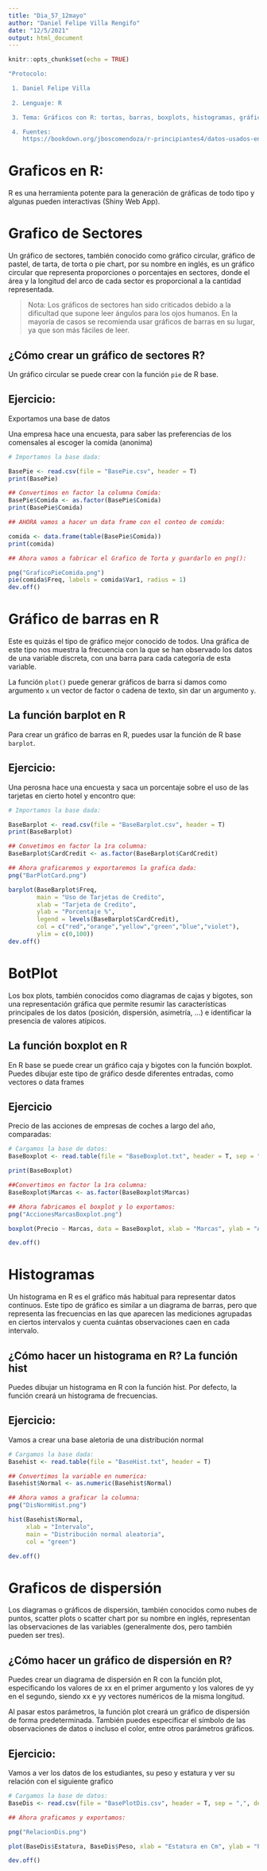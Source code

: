 ```yaml
---
title: "Dia_57_12mayo"
author: "Daniel Felipe Villa Rengifo"
date: "12/5/2021"
output: html_document
---
```


```r
knitr::opts_chunk$set(echo = TRUE)
```

```r
"Protocolo:

 1. Daniel Felipe Villa
 
 2. Lenguaje: R

 3. Tema: Gráficos con R: tortas, barras, boxplots, histogramas, gráficos de dispersión (realice al menos dos ejercicios que requieran cargar archivos externos, leer y procesar la información del archvo leído, y guardar las respuestas a los ejercicios en archivos independientes)

 4. Fuentes:
    https://bookdown.org/jboscomendoza/r-principiantes4/datos-usados-en-el-capitulo.html"
```

# Graficos en R:

R es una herramienta potente para la generación de gráficas de todo tipo y algunas pueden interactivas (Shiny Web App).

# Grafico de Sectores

Un gráfico de sectores, también conocido como gráfico circular, gráfico de pastel, de tarta, de torta o pie chart, por su nombre en inglés, es un gráfico circular que representa proporciones o porcentajes en sectores, donde el área y la longitud del arco de cada sector es proporcional a la cantidad representada.

> Nota: Los gráficos de sectores han sido criticados debido a la dificultad que supone leer ángulos para los ojos humanos. En la mayoría de casos se recomienda usar gráficos de barras en su lugar, ya que son más fáciles de leer.

## ¿Cómo crear un gráfico de sectores R?

Un gráfico circular se puede crear con la función `pie` de R base.

## Ejercicio:

Exportamos una base de datos

Una empresa hace una encuesta, para saber las preferencias de los comensales al escoger la comida (anonima)

```r
# Importamos la base dada:

BasePie <- read.csv(file = "BasePie.csv", header = T)
print(BasePie)

## Convertimos en factor la columna Comida:
BasePie$Comida <- as.factor(BasePie$Comida)
print(BasePie$Comida)

## AHORA vamos a hacer un data frame con el conteo de comida:

comida <- data.frame(table(BasePie$Comida))
print(comida)

## Ahora vamos a fabricar el Grafico de Torta y guardarlo en png():

png("GraficoPieComida.png")
pie(comida$Freq, labels = comida$Var1, radius = 1)
dev.off()
```


# Gráfico de barras en R

Este es quizás el tipo de gráfico mejor conocido de todos. Una gráfica de este tipo nos muestra la frecuencia con la que se han observado los datos de una variable discreta, con una barra para cada categoría de esta variable.

La función `plot()` puede generar gráficos de barra si damos como argumento `x` un vector de factor o cadena de texto, sin dar un argumento `y`.

## La función barplot en R

Para crear un gráfico de barras en R, puedes usar la función de R base `barplot`.

## Ejercicio:

Una perosna hace una encuesta y saca un porcentaje sobre el uso de las tarjetas en cierto hotel y encontro que:

```r
# Importamos la base dada:

BaseBarplot <- read.csv(file = "BaseBarplot.csv", header = T)
print(BaseBarplot)

## Convetimos en factor la 1ra columna:
BaseBarplot$CardCredit <- as.factor(BaseBarplot$CardCredit)

## Ahora graficaremos y exportaremos la grafica dada:
png("BarPlotCard.png")

barplot(BaseBarplot$Freq,
        main = "Uso de Tarjetas de Credito",
        xlab = "Tarjeta de Credito",
        ylab = "Porcentaje %",
        legend = levels(BaseBarplot$CardCredit),
        col = c("red","orange","yellow","green","blue","violet"),
        ylim = c(0,100))
dev.off()
```

# BotPlot

Los box plots, también conocidos como diagramas de cajas y bigotes, son una representación gráfica que permite resumir las características principales de los datos (posición, dispersión, asimetría, …) e identificar la presencia de valores atípicos.

## La función boxplot en R

En R base se puede crear un gráfico caja y bigotes con la función boxplot. Puedes dibujar este tipo de gráfico desde diferentes entradas, como vectores o data frames

## Ejercicio

Precio de las acciones de empresas de coches a largo del año, comparadas:

```r
# Cargamos la base de datos:
BaseBoxplot <- read.table(file = "BaseBoxplot.txt", header = T, sep = ",")

print(BaseBoxplot)

##Convertimos en factor la 1ra columna:
BaseBoxplot$Marcas <- as.factor(BaseBoxplot$Marcas)

## Ahora fabricamos el boxplot y lo exportamos:
png("AccionesMarcasBoxplot.png")

boxplot(Precio ~ Marcas, data = BaseBoxplot, xlab = "Marcas", ylab = "Acciones en 1 año", main = "Acciones de las marcas (x mes) en un año", las = 2)

dev.off()
```

# Histogramas

Un histograma en R es el gráfico más habitual para representar datos continuos. Este tipo de gráfico es similar a un diagrama de barras, pero que representa las frecuencias en las que aparecen las mediciones agrupadas en ciertos intervalos y cuenta cuántas observaciones caen en cada intervalo.

## ¿Cómo hacer un histograma en R? La función hist

Puedes dibujar un histograma en R con la función hist. Por defecto, la función creará un histograma de frecuencias.

## Ejercicio:

Vamos a crear una base aletoria de una distribución normal

```r
# Cargamos la base dada:
Basehist <- read.table(file = "BaseHist.txt", header = T)

## Convertimos la variable en numerica:
Basehist$Normal <- as.numeric(Basehist$Normal)

## Ahora vamos a graficar la columna:
png("DisNormHist.png")

hist(Basehist$Normal,
     xlab = "Intervalo",
     main = "Distribución normal aleatoria",
     col = "green")

dev.off()
```


# Graficos de dispersión

Los diagramas o gráficos de dispersión, también conocidos como nubes de puntos, scatter plots o scatter chart por su nombre en inglés, representan las observaciones de las variables (generalmente dos, pero también pueden ser tres).

## ¿Cómo hacer un gráfico de dispersión en R?

Puedes crear un diagrama de dispersión en R con la función plot, especificando los valores de xx en el primer argumento y los valores de yy en el segundo, siendo xx e yy vectores numéricos de la misma longitud.

Al pasar estos parámetros, la función plot creará un gráfico de dispersión de forma predeterminada. También puedes especificar el símbolo de las observaciones de datos o incluso el color, entre otros parámetros gráficos.

## Ejercicio:

Vamos a ver los datos de los estudiantes, su peso y estatura y ver su relación con el siguiente grafico

```r
# Cargamos la base de datos:
BaseDis <- read.csv(file = "BasePlotDis.csv", header = T, sep = ",", dec = ".")

## Ahora graficamos y exportamos:

png("RelacionDis.png")

plot(BaseDis$Estatura, BaseDis$Peso, xlab = "Estatura en Cm", ylab = "Peso en Kg", main = "Grafico de Dispersión entre peso y estatura")

dev.off()
```


